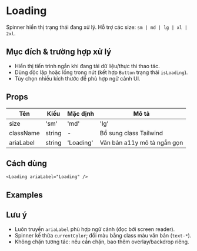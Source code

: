 
# Loading

Spinner hiển thị trạng thái đang xử lý. Hỗ trợ các size: `sm | md | lg | xl | 2xl`.

## Mục đích & trường hợp xử lý

- Hiển thị tiến trình ngắn khi đang tải dữ liệu/thực thi thao tác.
- Dùng độc lập hoặc lồng trong nút (kết hợp `Button` trạng thái `isLoading`).
- Tùy chọn nhiều kích thước để phù hợp ngữ cảnh UI.

## Props

| Tên | Kiểu | Mặc định | Mô tả |
| --- | --- | --- | --- |
| size | 'sm' | 'md' | 'lg' | 'xl' | '2xl' | 'md' | Kích thước spinner |
| className | string | - | Bổ sung class Tailwind |
| ariaLabel | string | 'Loading' | Văn bản a11y mô tả ngắn gọn |

## Cách dùng
```tsx
<Loading ariaLabel="Loading" />
```

## Examples

<LoadingUsageDemo />
<LoadingSizesDemo />

## Lưu ý

- Luôn truyền `ariaLabel` phù hợp ngữ cảnh (đọc bởi screen reader).
- Spinner kế thừa `currentColor`; đổi màu bằng class màu văn bản (`text-*`).
- Không chặn tương tác: nếu cần chặn, bao thêm overlay/backdrop riêng.



